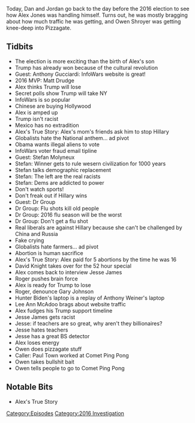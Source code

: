 {{DEFAULTSORT:
    #_EPISODE_0498:November 7, 2016
}}{{Episode
    | title           = November 7, 2016
    | caption         = Listen to this episode on [https://knowledgefight.libsyn.com/498-november-7-2016 Libsyn] [https://open.spotify.com/episode/7p2KSPOZXxAom1IOCDYiKa Spotify], Read the [[Transcript/498: November 7, 2016|Unofficial Transcript]], View discussion on [https://reddit.com/jmj6ax Reddit]
    | episodeNumber   = 498
    | length          = 01:22:21
    | airDate         = November 2, 2020
    | coverageDate    = November 7, 2016
    | episodeType     = [[:Category:2016 Investigation|2016 Investigation]]
    | appearance      = [[Michael Bloomberg]], [[Anthony Gucciardi]], [[Matt Drudge]], [[Hillary Clinton]], [[Stefan Molyneux]], [[Dr Group]], [[David Knight]], [[Jesse James]], [[Roger Stone]], [[Gary Johnson]], [[Lee Ann McAdoo]], [[Owen Shroyer]]
    | oocDrop         = Fuck Michael Bloomberg!; I'm walking the dog, you son of a bitch!
    | previousEpisode = [[497: Third Try's A Charm]]
    | nextEpisode     = [[499: Jordan Takes The Wheel 5]]
}}

{{Stub}}

Today, Dan and Jordan go back to the day before the 2016 election to see how Alex Jones was handling himself. Turns out, he was mostly bragging about how much traffic he was getting, and Owen Shroyer was getting knee-deep into Pizzagate.

==Tidbits==

*The election is more exciting than the birth of Alex's son
*Trump has already won because of the cultural revolution
*Guest: Anthony Gucciardi: InfoWars website is great!
*2016 MVP: Matt Drudge
*Alex thinks Trump will lose
*Secret polls show Trump will take NY
*InfoWars is so popular
*Chinese are buying Hollywood
*Alex is amped up
*Trump isn't racist
*Mexico has no extradition
*Alex's True Story: Alex's mom's friends ask him to stop Hillary
*Globalists hate the National anthem... ad pivot
*Obama wants illegal aliens to vote
*InfoWars voter fraud email tipline
*Guest: Stefan Molyneux
*Stefan: Winner gets to rule wesern civilization for 1000 years
*Stefan talks demographic replacement
*Stefan: The left are the real racists
*Stefan: Dems are addicted to power
*Don't watch sports!
*Don't freak out if Hillary wins
*Guest: Dr Group
*Dr Group: Flu shots kill old people
*Dr Group: 2016 flu season will be the worst
*Dr Group: Don't get a flu shot
*Real liberals are against Hillary because she can't be challenged by China and Russia
*Fake crying
*Globalists hate farmers... ad pivot
*Abortion is human sacrifice
*Alex's True Story: Alex paid for 5 abortions by the time he was 16
*David Knight takes over for the 52 hour special
*Alex comes back to interview Jesse James
*Roger pushes brain force
*Alex is ready for Trump to lose
*Roger, denounce Gary Johnson
*Hunter Biden's laptop is a replay of Anthony Weiner's laptop
*Lee Ann McAdoo brags about website traffic
*Alex fudges his Trump support timeline
*Jesse James gets racist
*Jesse: if teachers are so great, why aren't they billionaires?
*Jesse hates teachers
*Jesse has a great BS detector
*Alex loses energy
*Owen does pizzagate stuff
*Caller: Paul Town worked at Comet Ping Pong
*Owen takes bullshit bait
*Owen tells people to go to Comet Ping Pong

==Notable Bits==

*Alex's True Story

[[Category:Episodes]]
[[Category:2016 Investigation]]
